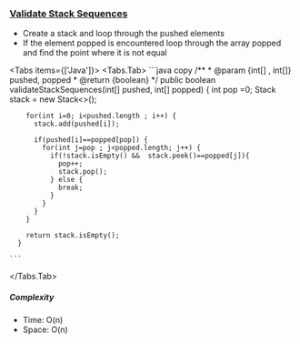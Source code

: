 
### [Validate Stack Sequences](https://leetcode.com/problems/validate-stack-sequences/description/)

- Create a stack and loop through the pushed elements
- If the element popped is encountered loop through the array popped and find the point where it is not equal

<Tabs items={['Java']}>
  <Tabs.Tab>
    ```java copy
      /**
       * @param {int[] , int[]} pushed, popped
       * @return {boolean}
       */
      public boolean validateStackSequences(int[] pushed, int[] popped) {
        int pop =0;
        Stack<Integer> stack = new Stack<>();

        for(int i=0; i<pushed.length ; i++) {
          stack.add(pushed[i]);

          if(pushed[i]==popped[pop]) {
            for(int j=pop ; j<popped.length; j++) {
              if(!stack.isEmpty() &&  stack.peek()==popped[j]){
                pop++;
                stack.pop();
              } else {
                break;
              }
            }
          }
        }

        return stack.isEmpty();
      }

    ```

  </Tabs.Tab>
</Tabs>

##### Complexity

- Time: O(n)
- Space: O(n)
